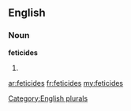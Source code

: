 ==English==

===Noun===
'''feticides'''

# {{plural of|[[feticide]]}}

[[Category:English plurals]]

[[ar:feticides]]
[[fr:feticides]]
[[my:feticides]]